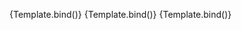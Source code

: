 
<Meta
	title="Components/ButtonGroup/Toggle"
	component={VvButtonGroup}
	args={defaultArgs}
	argTypes={argTypes}
/>

<Canvas>
	<Story name="Default" play={defaultTest}>
		{Template.bind()}
	</Story>
</Canvas>

<Canvas>
	<Story
		name="Multiple"
		args={{ toggle: true, multiple: true }}
		argTypes={{
			toggle: {
				control: {
					disable: true,
				},
			},
			multiple: {
				control: {
					disable: true,
				},
			},
		}}
		play={defaultTest}
	>
		{Template.bind()}
	</Story>
</Canvas>

<Canvas>
	<Story
		name="Unselectable"
		args={{ toggle: true, unselectable: false }}
		argTypes={{
			toggle: {
				control: {
					disable: true,
				},
			},
			unselectable: {
				control: {
					disable: true,
				},
			},
		}}
		play={defaultTest}
	>
		{Template.bind()}
	</Story>
</Canvas>
